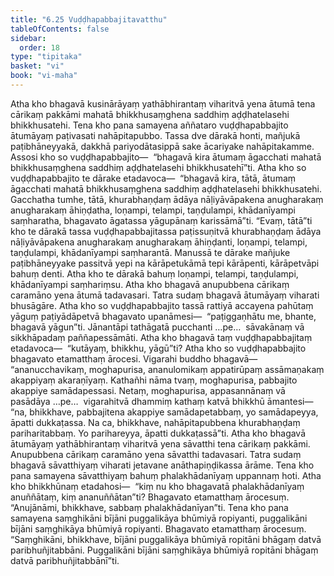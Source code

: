 ```yaml
---
title: "6.25 Vuḍḍhapabbajitavatthu"
tableOfContents: false
sidebar:
  order: 18
type: "tipitaka"
basket: "vi"
book: "vi-maha"
---
```



<DynamicBreadcrumb />

<Division number="303" book="vi-maha" bookNo="3" page="347">

<Paragraph number="1363" book="vi-maha">
Atha kho bhagavā kusinārāyaṃ yathābhirantaṃ viharitvā yena ātumā tena cārikaṃ pakkāmi mahatā bhikkhusaṃghena saddhiṃ aḍḍhatelasehi bhikkhusatehi. Tena kho pana samayena aññataro vuḍḍhapabbajito ātumāyaṃ paṭivasati nahāpitapubbo. Tassa dve dārakā honti, mañjukā paṭibhāneyyakā, dakkhā pariyodātasippā sake ācariyake nahāpitakamme. Assosi kho so vuḍḍhapabbajito—  “bhagavā kira ātumaṃ āgacchati mahatā bhikkhusaṃghena saddhiṃ aḍḍhatelasehi bhikkhusatehī”ti. Atha kho so vuḍḍhapabbajito te dārake etadavoca—  “bhagavā kira, tātā, ātumaṃ āgacchati mahatā bhikkhusaṃghena saddhiṃ aḍḍhatelasehi bhikkhusatehi. Gacchatha tumhe, tātā, khurabhaṇḍaṃ ādāya nāḷiyāvāpakena anugharakaṃ anugharakaṃ āhiṇḍatha, loṇampi, telampi, taṇḍulampi, khādanīyampi saṃharatha, bhagavato āgatassa yāgupānaṃ karissāmā”ti. “Evaṃ, tātā”ti kho te dārakā tassa vuḍḍhapabbajitassa paṭissuṇitvā khurabhaṇḍaṃ ādāya nāḷiyāvāpakena anugharakaṃ anugharakaṃ āhiṇḍanti, loṇampi, telampi, taṇḍulampi, khādanīyampi saṃharantā. Manussā te dārake mañjuke paṭibhāneyyake passitvā yepi na kārāpetukāmā tepi kārāpenti, kārāpetvāpi bahuṃ denti. Atha kho te dārakā bahuṃ loṇampi, telampi, taṇḍulampi, khādanīyampi saṃhariṃsu.
</Paragraph>

<Paragraph number="1364" book="vi-maha">
Atha kho bhagavā anupubbena cārikaṃ caramāno yena ātumā tadavasari. Tatra sudaṃ bhagavā ātumāyaṃ viharati bhusāgāre. Atha kho so vuḍḍhapabbajito tassā rattiyā accayena pahūtaṃ yāguṃ paṭiyādāpetvā bhagavato upanāmesi—  “paṭiggaṇhātu me, bhante, bhagavā yāgun”ti. Jānantāpi tathāgatā pucchanti …pe…  sāvakānaṃ vā sikkhāpadaṃ paññapessāmāti. Atha kho bhagavā taṃ vuḍḍhapabbajitaṃ etadavoca—  “kutāyaṃ, bhikkhu, yāgū”ti? Atha kho so vuḍḍhapabbajito bhagavato etamatthaṃ ārocesi. Vigarahi buddho bhagavā—  “ananucchavikaṃ, moghapurisa, ananulomikaṃ appatirūpaṃ assāmaṇakaṃ akappiyaṃ akaraṇīyaṃ. Kathañhi nāma tvaṃ, moghapurisa, pabbajito akappiye samādapessasi. Netaṃ, moghapurisa, appasannānaṃ vā pasādāya …pe…  vigarahitvā dhammiṃ kathaṃ katvā bhikkhū āmantesi—  “na, bhikkhave, pabbajitena akappiye samādapetabbaṃ, yo samādapeyya, āpatti dukkaṭassa. Na ca, bhikkhave, nahāpitapubbena khurabhaṇḍaṃ pariharitabbaṃ. Yo parihareyya, āpatti dukkaṭassā”ti.
</Paragraph>

<Paragraph number="1365" book="vi-maha">
Atha kho bhagavā ātumāyaṃ yathābhirantaṃ viharitvā yena sāvatthi tena cārikaṃ pakkāmi. Anupubbena cārikaṃ caramāno yena sāvatthi tadavasari. Tatra sudaṃ bhagavā sāvatthiyaṃ viharati jetavane anāthapiṇḍikassa ārāme. Tena kho pana samayena sāvatthiyaṃ bahuṃ phalakhādanīyaṃ uppannaṃ hoti. Atha kho bhikkhūnaṃ etadahosi—  “kiṃ nu kho bhagavatā phalakhādanīyaṃ anuññātaṃ, kiṃ ananuññātan”ti? Bhagavato etamatthaṃ ārocesuṃ. “Anujānāmi, bhikkhave, sabbaṃ phalakhādanīyan”ti.
</Paragraph>

</Division>
<Division number="304" book="vi-maha" bookNo="3" page="348">

<Paragraph number="1366" book="vi-maha">
Tena kho pana samayena saṃghikāni bījāni puggalikāya bhūmiyā ropiyanti, puggalikāni bījāni saṃghikāya bhūmiyā ropiyanti. Bhagavato etamatthaṃ ārocesuṃ. “Saṃghikāni, bhikkhave, bījāni puggalikāya bhūmiyā ropitāni bhāgaṃ datvā paribhuñjitabbāni. Puggalikāni bījāni saṃghikāya bhūmiyā ropitāni bhāgaṃ datvā paribhuñjitabbānī”ti.
</Paragraph>
</Division>